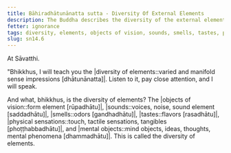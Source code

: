 ```yaml
---
title: Bāhiradhātunānatta sutta - Diversity Of External Elements
description: The Buddha describes the diversity of the external elements - 1) the objects of vision, 2) sounds, 3) smells, 4) tastes, 5) physical sensations, and 6) mental objects.
fetter: ignorance
tags: diversity, elements, objects of vision, sounds, smells, tastes, physical sensations, mental objects, form element, sound element, odor element, taste element, touch element, sn, sn12-21, sn14
slug: sn14.6
---
```


At Sāvatthi.

"Bhikkhus, I will teach you the |diversity of elements::varied and manifold sense impressions [dhātunānatta]|. Listen to it, pay close attention, and I will speak.

And what, bhikkhus, is the diversity of elements? The |objects of vision::form element [rūpadhātu]|, |sounds::voices, noise, sound element [saddadhātu]|, |smells::odors [gandhadhātu]|, |tastes::flavors [rasadhātu]|, |physical sensations::touch, tactile sensations, tangibles [phoṭṭhabbadhātu]|, and |mental objects::mind objects, ideas, thoughts, mental phenomena [dhammadhātu]|. This is called the diversity of elements.